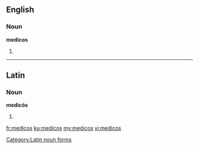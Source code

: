 ==English==

===Noun===
'''medicos'''

# {{plural of|medico}}

----

==Latin==

===Noun===
'''medicōs''' {{m}}

# {{inflection of|medicus||acc|p|lang=la}}

[[Category:Latin noun forms]]

[[fr:medicos]]
[[ku:medicos]]
[[my:medicos]]
[[vi:medicos]]